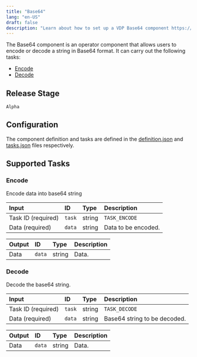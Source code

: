 ```yaml
---
title: "Base64"
lang: "en-US"
draft: false
description: "Learn about how to set up a VDP Base64 component https://github.com/instill-ai/instill-core"
---
```


The Base64 component is an operator component that allows users to encode or decode a string in Base64 format.
It can carry out the following tasks:
- [Encode](#encode)
- [Decode](#decode)



## Release Stage

`Alpha`



## Configuration

The component definition and tasks are defined in the [definition.json](https://github.com/instill-ai/pipeline-backend/blob/main/pkg/component/operator/base64/v0/config/definition.json) and [tasks.json](https://github.com/instill-ai/pipeline-backend/blob/main/pkg/component/operator/base64/v0/config/tasks.json) files respectively.






## Supported Tasks

### Encode

Encode data into base64 string

<div class="markdown-col-no-wrap" data-col-1 data-col-2>

| Input | ID | Type | Description |
| :--- | :--- | :--- | :--- |
| Task ID (required) | `task` | string | `TASK_ENCODE` |
| Data (required) | `data` | string | Data to be encoded. |
</div>






<div class="markdown-col-no-wrap" data-col-1 data-col-2>

| Output | ID | Type | Description |
| :--- | :--- | :--- | :--- |
| Data | `data` | string | Data. |
</div>


### Decode

Decode the base64 string.

<div class="markdown-col-no-wrap" data-col-1 data-col-2>

| Input | ID | Type | Description |
| :--- | :--- | :--- | :--- |
| Task ID (required) | `task` | string | `TASK_DECODE` |
| Data (required) | `data` | string | Base64 string to be decoded. |
</div>






<div class="markdown-col-no-wrap" data-col-1 data-col-2>

| Output | ID | Type | Description |
| :--- | :--- | :--- | :--- |
| Data | `data` | string | Data. |
</div>



